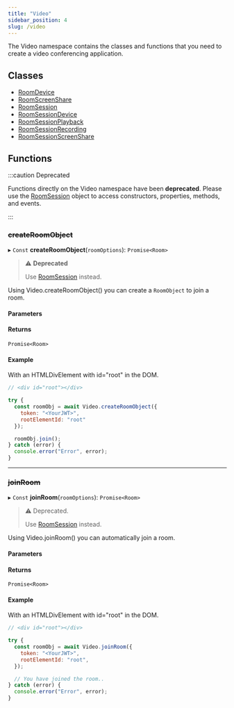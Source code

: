 ```yaml
---
title: "Video"
sidebar_position: 4
slug: /video
---
```



The Video namespace contains the classes and functions that you need to create a video conferencing application.

## Classes

- [RoomDevice](/sdks/browser-sdk/video/room-device)
- [RoomScreenShare](/sdks/browser-sdk/video/room-screenshare)
- [RoomSession](/sdks/browser-sdk/video/room-session)
- [RoomSessionDevice](/sdks/browser-sdk/video/room-session-device)
- [RoomSessionPlayback](/sdks/browser-sdk/video/room-session-playback)
- [RoomSessionRecording](/sdks/browser-sdk/video/room-session-recording)
- [RoomSessionScreenShare](/sdks/browser-sdk/video/room-session-screenshare)

## Functions

:::caution Deprecated

Functions directly on the Video namespace have been **deprecated**. Please use the [RoomSession](./video-roomsession.mdx) object to access constructors, properties, methods, and events.

:::

### ~~createRoomObject~~

▸ `Const` **createRoomObject**(`roomOptions`): `Promise<Room>`

> ⚠️ **Deprecated**
>
> Use [RoomSession](./video-roomsession.mdx) instead.

Using Video.createRoomObject() you can create a `RoomObject` to join a room.

#### Parameters

<CreateRoomObjectOptions />

#### Returns

`Promise<Room>`

#### Example

With an HTMLDivElement with id="root" in the DOM.

```js
// <div id="root"></div>

try {
  const roomObj = await Video.createRoomObject({
    token: "<YourJWT>",
    rootElementId: "root"
  });

  roomObj.join();
} catch (error) {
  console.error("Error", error);
}
```

---

### ~~joinRoom~~

▸ `Const` **joinRoom**(`roomOptions`): `Promise<Room>`

> ⚠️ Deprecated.
>
> Use [RoomSession](./video-roomsession.mdx) instead.

Using Video.joinRoom() you can automatically join a room.

#### Parameters

<CreateRoomObjectOptions />

#### Returns

`Promise<Room>`

#### Example

With an HTMLDivElement with id="root" in the DOM.

```js
// <div id="root"></div>

try {
  const roomObj = await Video.joinRoom({
    token: "<YourJWT>",
    rootElementId: "root",
  });

  // You have joined the room..
} catch (error) {
  console.error("Error", error);
}
```
